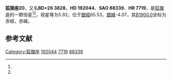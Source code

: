 {{Starbox begin
| name = 狐狸座20
}}
{{Starbox observe
| epoch = [[J2000.0|J2000.0]]
| constell = [[狐狸座|狐狸座]]<ref name=SIMBAD>{{cite web
 | url=http://simbad.u-strasbg.fr/simbad/sim-id?Ident=HR+7719
 | title=Pulsating variable Star
 | publisher=Centre de Données astronomiques de Strasbourg
 | work=SIMBAD
 | accessdate=2012-07-13
 | archive-date=2016-03-16
 | archive-url=https://web.archive.org/web/20160316192134/http://simbad.u-strasbg.fr/simbad/sim-id?Ident=HR+7719
 | dead-url=no
 }}</ref><ref name=DATA>{{cite web
 | url=http://vizier.u-strasbg.fr/viz-bin/VizieR-5?-out.add=.&-source=5050&-corr=PK=HR&-out.max=9999&HR=7719
 | title=VizieR Detailed Page
 | accessdate=2012-07-13
 | archive-date=2016-03-06
 | archive-url=https://web.archive.org/web/20160306040655/http://vizier.u-strasbg.fr/viz-bin/VizieR-5?-out.add=.&-source=5050&-corr=PK=HR&-out.max=9999&HR=7719
 | dead-url=no
 }}</ref>
| 星官 = 
| ra = {{RA|20|12|0.7}}<ref name=SIMBAD /><ref name=DATA />
| dec = {{DEC|+26|28|44}}<ref name=SIMBAD /><ref name=DATA />
| appmag_v = 5.92<ref name=SIMBAD /><ref name=DATA />
}}
{{Starbox character
| class = B7Ve<ref name=SIMBAD /><ref name=DATA />
| b-v = -0.11<ref name=SIMBAD /><ref name=DATA />
| u-b = -0.43<ref name=SIMBAD /><ref name=DATA />
| r-i = <ref name=SIMBAD /><ref name=DATA />
| variable = 
}}
{{Starbox astrometry
| radial_v = -0.43
| prop_mo_ra = -22
| parallax = 
| p_error = 
}}
{{Starbox catalog
| names =BD+26 3828，[[SAO星表|SAO]] 88339，[[HD星表|HD]] 192044，[[HR星表|HR]] 7719}}
{{Starbox reference |Simbad=HR+7719}}
{{Starbox end}}

'''狐狸座20'''，又名'''BD+26 3828'''，'''HD 192044'''、'''SAO 88339'''、'''HR 7719'''，是[[狐狸座|狐狸座]]的一颗恒星<ref name=SIMBAD /><ref name=DATA />，视星等为5.92，位于[[銀道座標系|銀經]]65.53，[[銀道座標系|銀緯]]-4.07，其[[B1900.0|B1900.0]]坐标为赤經{{RA|20|7|49}}，赤緯{{DEC|+26|-4.07|48}}。

== 参考文献 ==
{{reflist}}

{{star-stub}}

{{狐狸座恒星}}
{{星官|左旗|9|30}}
[[Category:狐狸座|Category:狐狸座]]
[[Category:HD和HDE天體|192044]]
[[Category:HR天體|7719]]
[[Category:SAO天體|88339]]